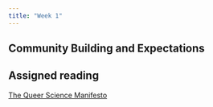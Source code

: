 ```yaml
---
title: "Week 1"
---
```


## Community Building and Expectations

## Assigned reading

[The Queer Science Manifesto](https://web.archive.org/web/20190307120740/http://notjustforscientists.org/idea/make-your-personal-queer-science-manifesto/)
